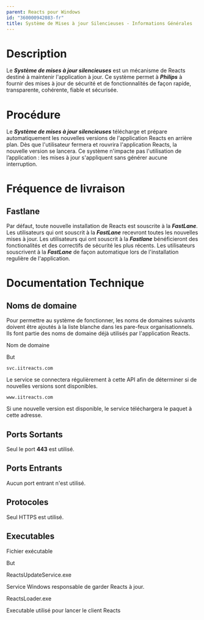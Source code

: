 ```yaml
---
parent: Reacts pour Windows
id: "360000942083-fr"
title: Système de Mises à jour Silencieuses - Informations Générales
---
```

Description
===========

Le _**Système de mises à jour silencieuses**_ est un mécanisme de Reacts destiné à maintenir l'application à jour. Ce système permet à **_Philips_** à fournir des mises à jour de sécurité et de fonctionnalités de façon rapide, transparente, cohérente, fiable et sécurisée.

Procédure
=========

Le _**Système de mises à jour silencieuses**_ télécharge et prépare automatiquement les nouvelles versions de l'application Reacts en arrière plan. Dès que l'utilisateur fermera et rouvrira l'application Reacts, la nouvelle version se lancera. Ce système n'impacte pas l'utilisation de l’application : les mises à jour s'appliquent sans générer aucune interruption.

Fréquence de livraison
======================

Fastlane
--------

Par défaut, toute nouvelle installation de Reacts est souscrite à la _**FastLane**_. Les utilisateurs qui ont souscrit à la _**FastLane**_ recevront toutes les nouvelles mises à jour. Les utilisateurs qui ont souscrit à la _**Fastlane**_ bénéficieront des fonctionalités et des correctifs de sécurité les plus récents.
Les utilisateurs souscrivent à la _**FastLane**_ de façon automatique lors de l'installation regulière de l'application.

Documentation Technique
=======================

Noms de domaine
---------------

Pour permettre au système de fonctionner, les noms de domaines suivants doivent être ajoutés à la liste blanche dans les pare-feux organisationnels. Ils font partie des noms de domaine déjà utilisés par l'application Reacts.

 

Nom de domaine

But

`svc.iitreacts.com`

Le service se connectera régulièrement à cette API afin de déterminer si de nouvelles versions sont disponibles.

`www.iitreacts.com`

Si une nouvelle version est disponible, le service téléchargera le paquet à cette adresse.

Ports Sortants
--------------

Seul le port **443** est utilisé.

Ports Entrants
--------------

Aucun port entrant n'est utilisé.

Protocoles
----------

Seul HTTPS est utilisé.

Executables
-----------

 

Fichier exécutable

But

ReactsUpdateService.exe

Service Windows responsable de garder Reacts à jour.

ReactsLoader.exe

Executable utilisé pour lancer le client Reacts
